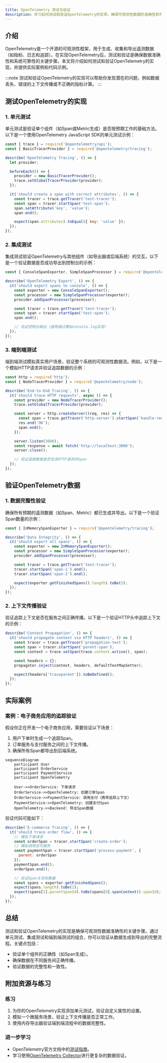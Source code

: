 ```yaml
---
title: OpenTelemetry 测试与验证
description: 学习如何测试和验证OpenTelemetry的实现，确保可观测性数据的准确性和可靠性。适合初学者的实践指南。
---
```


## 介绍

OpenTelemetry是一个开源的可观测性框架，用于生成、收集和导出遥测数据（如指标、日志和追踪）。在实现OpenTelemetry后，测试和验证是确保数据准确性和系统可靠性的关键步骤。本文将介绍如何测试和验证OpenTelemetry的实现，并提供实际案例和代码示例。

:::note
测试和验证OpenTelemetry的实现可以帮助你发现潜在的问题，例如数据丢失、错误的上下文传播或不正确的指标计算。
:::

## 测试OpenTelemetry的实现

### 1. 单元测试

单元测试是验证单个组件（如Span或Metric生成）是否按预期工作的基础方法。以下是一个使用OpenTelemetry JavaScript SDK的单元测试示例：

```javascript
const { trace } = require('@opentelemetry/api');
const { BasicTracerProvider } = require('@opentelemetry/tracing');

describe('OpenTelemetry Tracing', () => {
  let provider;

  beforeEach(() => {
    provider = new BasicTracerProvider();
    trace.setGlobalTracerProvider(provider);
  });

  it('should create a span with correct attributes', () => {
    const tracer = trace.getTracer('test-tracer');
    const span = tracer.startSpan('test-span');
    span.setAttribute('key', 'value');
    span.end();

    expect(span.attributes).toEqual({ key: 'value' });
  });
});
```

### 2. 集成测试

集成测试验证OpenTelemetry与其他组件（如导出器或后端系统）的交互。以下是一个验证数据是否成功导出到控制台的示例：

```javascript
const { ConsoleSpanExporter, SimpleSpanProcessor } = require('@opentelemetry/tracing');

describe('OpenTelemetry Export', () => {
  it('should export spans to console', () => {
    const exporter = new ConsoleSpanExporter();
    const processor = new SimpleSpanProcessor(exporter);
    provider.addSpanProcessor(processor);

    const tracer = trace.getTracer('test-tracer');
    const span = tracer.startSpan('test-span');
    span.end();

    // 验证控制台输出（通常通过模拟console.log实现）
  });
});
```

### 3. 端到端测试

端到端测试模拟真实用户场景，验证整个系统的可观测性数据流。例如，以下是一个模拟HTTP请求并验证追踪数据的示例：

```javascript
const http = require('http');
const { NodeTracerProvider } = require('@opentelemetry/node');

describe('End-to-End Tracing', () => {
  it('should trace HTTP requests', async () => {
    const provider = new NodeTracerProvider();
    trace.setGlobalTracerProvider(provider);

    const server = http.createServer((req, res) => {
      const span = trace.getTracer('http-server').startSpan('handle-request');
      res.end('OK');
      span.end();
    });

    server.listen(3000);
    const response = await fetch('http://localhost:3000');
    server.close();

    // 验证追踪数据是否包含HTTP请求的Span
  });
});
```

## 验证OpenTelemetry数据

### 1. 数据完整性验证

确保所有预期的遥测数据（如Span、Metric）都已生成并导出。以下是一个验证Span数量的示例：

```javascript
const { InMemorySpanExporter } = require('@opentelemetry/tracing');

describe('Data Integrity', () => {
  it('should export all spans', () => {
    const exporter = new InMemorySpanExporter();
    const processor = new SimpleSpanProcessor(exporter);
    provider.addSpanProcessor(processor);

    const tracer = trace.getTracer('test-tracer');
    tracer.startSpan('span-1').end();
    tracer.startSpan('span-2').end();

    expect(exporter.getFinishedSpans().length).toBe(2);
  });
});
```

### 2. 上下文传播验证

验证追踪上下文是否在服务之间正确传播。以下是一个验证HTTP头中追踪上下文的示例：

```javascript
describe('Context Propagation', () => {
  it('should propagate context via HTTP headers', () => {
    const tracer = trace.getTracer('propagation-test');
    const span = tracer.startSpan('parent-span');
    const context = trace.setSpan(trace.context.active(), span);

    const headers = {};
    propagator.inject(context, headers, defaultTextMapSetter);

    expect(headers['traceparent']).toBeDefined();
  });
});
```

## 实际案例

### 案例：电子商务应用的追踪验证

假设你正在开发一个电子商务应用，需要验证以下场景：
1. 用户下单时生成一个追踪Span。
2. 订单服务与支付服务之间的上下文传播。
3. 确保所有Span都导出到后端系统。

```mermaid
sequenceDiagram
    participant User
    participant OrderService
    participant PaymentService
    participant OpenTelemetry

    User->>OrderService: 下单请求
    OrderService->>OpenTelemetry: 创建订单Span
    OrderService->>PaymentService: 调用支付（携带追踪上下文）
    PaymentService->>OpenTelemetry: 创建支付Span
    OpenTelemetry->>Backend: 导出Span数据
```

验证代码可能如下：

```javascript
describe('E-commerce Tracing', () => {
  it('should trace order flow', () => {
    // 模拟下单请求
    const orderSpan = tracer.startSpan('create-order');
    // 模拟调用支付服务
    const paymentSpan = tracer.startSpan('process-payment', {
      parent: orderSpan
    });
    paymentSpan.end();
    orderSpan.end();

    // 验证Span关系和数量
    const spans = exporter.getFinishedSpans();
    expect(spans.length).toBe(2);
    expect(spans[1].parentSpanId).toBe(spans[0].spanContext().spanId);
  });
});
```

## 总结

测试和验证OpenTelemetry的实现是确保可观测性数据准确性的关键步骤。通过单元测试、集成测试和端到端测试的组合，你可以验证从数据生成到导出的完整流程。关键点包括：
- 验证单个组件的正确性（如Span生成）。
- 确保数据在不同服务间正确传播。
- 验证数据的完整性和一致性。

## 附加资源与练习

### 练习
1. 为你的OpenTelemetry实现添加单元测试，验证自定义属性的设置。
2. 模拟一个微服务场景，验证上下文传播是否正常工作。
3. 使用内存导出器验证端到端流程中的数据完整性。

### 进一步学习
- OpenTelemetry官方文档中的[测试指南](https://opentelemetry.io/docs/concepts/testing/)。
- 学习使用[OpenTelemetry Collector](https://opentelemetry.io/docs/collector/)进行更复杂的数据验证。
